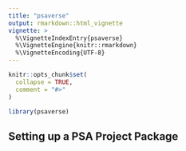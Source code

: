 ```yaml
---
title: "psaverse"
output: rmarkdown::html_vignette
vignette: >
  %\VignetteIndexEntry{psaverse}
  %\VignetteEngine{knitr::rmarkdown}
  %\VignetteEncoding{UTF-8}
---
```


```r
knitr::opts_chunk$set(
  collapse = TRUE,
  comment = "#>"
)
```

```r
library(psaverse)
```

## Setting up a PSA Project Package
